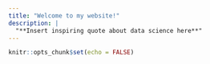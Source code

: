 ```yaml
---
title: "Welcome to my website!"
description: |
  "**Insert inspiring quote about data science here**"
---
```


```r
knitr::opts_chunk$set(echo = FALSE)
```

